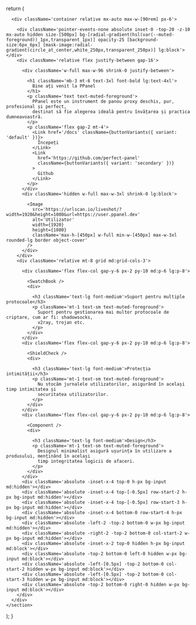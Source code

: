 
  return (
    <section className='overflow-hidden py-32'>

      <div className='container relative mx-auto max-w-[90rem] px-6'>

        <div className='pointer-events-none absolute inset-0 -top-20 -z-10 mx-auto hidden size-[500px] bg-[radial-gradient(hsl(var(--muted-foreground))_1px,transparent_1px)] opacity-25 [background-size:6px_6px] [mask-image:radial-gradient(circle_at_center,white_250px,transparent_250px)] lg:block'></div>
        <div className='relative flex justify-between gap-16'>

          <div className='w-full max-w-96 shrink-0 justify-between'>

            <h1 className='mb-3 mt-6 text-3xl font-bold lg:text-4xl'>
              Bine ați venit la PPanel
            </h1>
            <p className='text text-muted-foreground'>
              PPanel este un instrument de panou proxy deschis, pur, profesional și perfect,
              destinat să fie alegerea ideală pentru învățarea și practica dumneavoastră.
            </p>
            <p className='flex gap-2 mt-4'>
              <Link href='/docs' className={buttonVariants({ variant: 'default' })}>
                Începeți
              </Link>
              <Link
                href='https://github.com/perfect-panel'
                className={buttonVariants({ variant: 'secondary' })}
              >
                Github
              </Link>
            </p>
          </div>
          <div className='hidden w-full max-w-3xl shrink-0 lg:block'>

            <Image
              src='https://urlscan.io/liveshot/?width=1920&height=1080&url=https://user.ppanel.dev'
              alt='Utilizator'
              width={1920}
              height={1080}
              className='max-h-[450px] w-full min-w-[450px] max-w-3xl rounded-lg border object-cover'
            />
          </div>
        </div>
        <div className='relative mt-8 grid md:grid-cols-3'>

          <div className='flex flex-col gap-y-6 px-2 py-10 md:p-6 lg:p-8'>

            <SwatchBook />
            <div>

              <h3 className='text-lg font-medium'>Suport pentru multiple protocoale</h3>
              <p className='mt-1 text-sm text-muted-foreground'>
                Suport pentru gestionarea mai multor protocoale de criptare, cum ar fi: shadowsocks,
                v2ray, trojan etc.
              </p>
            </div>
          </div>
          <div className='flex flex-col gap-y-6 px-2 py-10 md:p-6 lg:p-8'>

            <ShieldCheck />
            <div>

              <h3 className='text-lg font-medium'>Protecția intimității</h3>
              <p className='mt-1 text-sm text-muted-foreground'>
                Nu stocăm jurnalele utilizatorilor, asigurând în același timp intimitatea și
                securitatea utilizatorilor.
              </p>
            </div>
          </div>
          <div className='flex flex-col gap-y-6 px-2 py-10 md:p-6 lg:p-8'>

            <Component />
            <div>

              <h3 className='text-lg font-medium'>Design</h3>
              <p className='mt-1 text-sm text-muted-foreground'>
                Designul minimalist asigură ușurința în utilizare a produsului, menținând în același
                timp integritatea logicii de afaceri.
              </p>
            </div>
          </div>
          <div className='absolute -inset-x-4 top-0 h-px bg-input md:hidden'></div>
          <div className='absolute -inset-x-4 top-[-0.5px] row-start-2 h-px bg-input md:hidden'></div>
          <div className='absolute -inset-x-4 top-[-0.5px] row-start-3 h-px bg-input md:hidden'></div>
          <div className='absolute -inset-x-4 bottom-0 row-start-4 h-px bg-input md:hidden'></div>
          <div className='absolute -left-2 -top-2 bottom-0 w-px bg-input md:hidden'></div>
          <div className='absolute -right-2 -top-2 bottom-0 col-start-2 w-px bg-input md:hidden'></div>
          <div className='absolute -inset-x-2 top-0 hidden h-px bg-input md:block'></div>
          <div className='absolute -top-2 bottom-0 left-0 hidden w-px bg-input md:block'></div>
          <div className='absolute -left-[0.5px] -top-2 bottom-0 col-start-2 hidden w-px bg-input md:block'></div>
          <div className='absolute -left-[0.5px] -top-2 bottom-0 col-start-3 hidden w-px bg-input md:block'></div>
          <div className='absolute -top-2 bottom-0 right-0 hidden w-px bg-input md:block'></div>
        </div>
      </div>
    </section>

);
}
